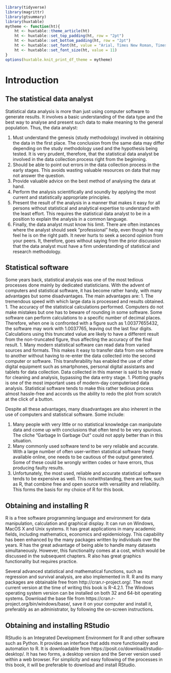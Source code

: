 ```r
library(tidyverse)
library(magrittr)
library(gtsummary)
library(huxtable)
mytheme <- function(ht){
    ht <- huxtable::theme_article(ht)
    ht <- huxtable::set_top_padding(ht, row = "2pt")
    ht <- huxtable::set_bottom_padding(ht, row = "2pt")
    ht <- huxtable::set_font(ht, value = "Arial, Times New Roman, Times, Serif")
    ht <- huxtable::set_font_size(ht, value = 11)
}
options(huxtable.knit_print_df_theme = mytheme)
```

# Introduction
## The statistical data analyst
Statistical data analysis is more than just using computer software to generate results. It involves a basic understanding of the data type and the best way to analyse and present such data to make meaning to the general population. Thus, the data analyst:

1. Must understand the genesis (study methodology) involved in obtaining the data in the first place. The conclusion from the same data may differ depending on the study methodology used and the hypothesis being tested. It is very prudent, therefore, that the statistical data analyst be involved in the data collection process right from the beginning.
1. Should be able to point out errors in the data collection process in the early stages. This avoids wasting valuable resources on data that may not answer the question.
1. Provide valuable advice on the best method of analysing the data at hand.
1. Perform the analysis scientifically and soundly by applying the most current and statistically appropriate principles.
1. Present the result of the analysis in a manner that makes it easy for all persons without statistical and analytical expertise to understand with the least effort. This requires the statistical data analyst to be in a position to explain the analysis in a common language.
1. Finally, the data analyst must know his limit. There are often instances where the analyst should seek ”professional” help, even though he may feel he is on the right path. It never hurts to seek a second opinion from your peers.
It, therefore, goes without saying from the prior discussion that the data analyst must have a firm understanding of statistical and research methodology.

## Statistical software
Some years back, statistical analysis was one of the most tedious processes done mainly by dedicated statisticians. With the advent of computers and statistical software, it has become rather handy, with many advantages but some disadvantages.
The main advantages are:
1. The tremendous speed with which large data is processed and results obtained.
1. The accuracy of the statistical calculations performed. Computers do not make mistakes but one has to beware of rounding in some software. Some software can perform calculations to a specific number of decimal places. Therefore, when one is confronted with a figure such as 1.00377655432, the software may work with 1.0037765, leaving out the last four digits. Calculations using this truncated value are likely to have a different result from the non-truncated figure, thus affecting the accuracy of the final result.
1. Many modern statistical software can read data from varied sources and formats. This makes it easy to transfer data from one software to another without having to re-enter the data collected into the second computer or software. This transferability has enabled the use of other digital equipment such as smartphones, personal digital assistants and tablets for data collection. Data collected in this manner is said to be ready for cleaning and analysis, bypassing the data entry stage.
1. Plotting graphs is one of the most important uses of modern-day computerised data analysis. Statistical software tends to make this rather tedious process almost hassle-free and accords us the ability to redo the plot from scratch at the click of a button.

Despite all these advantages, many disadvantages are also inherent in the use of computers and statistical software. Some include:

1. Many people with very little or no statistical knowledge can manipulate data and come up with conclusions that often tend to be very spurious. The cliche ”Garbage In Garbage Out” could not apply better than in this situation.
1. Many commonly used software tend to be very reliable and accurate. With a large number of often user-written statistical software freely available online, one needs to be cautious of the output generated. Some of these could be wrongly written codes or have errors, thus producing faulty results.
1. Unfortunately, the most used, reliable and accurate statistical software tends to be expensive as well. This notwithstanding, there are few, such as R, that combine free and open source with versatility and reliability. This forms the basis for my choice of R for this book.

## Obtaining and installing R
R is a free software programming language and environment for data manipulation, calculation and graphical display. It can run on Windows, MacOS X and Unix systems. It has great applications in many academic fields, including mathematics, economics and epidemiology. This capability has been enhanced by the many packages written by individuals over the years. R has the great advantage of being able to handle many datasets simultaneously. However, this functionality comes at a cost, which would be discussed in the subsequent chapters. R also has great graphics functionality but requires practice.

Several advanced statistical and mathematical functions, such as regression and survival analysis, are also implemented in R.
R and its many packages are obtainable free from http://cran.r-project.org/. The most current version at the time of writing this book is R-4.2.1. The Windows operating system version can be installed on both 32 and 64-bit operating systems. Download the base file from https://cran.r-project.org/bin/windows/base/, save it on your computer and install it, preferably as an administrator, by following the on-screen instructions.

## Obtaining and installing RStudio
RStudio is an Integrated Development Environment for R and other software such as Python. It provides an interface that adds more functionality and automation to R. It is downloadable from https://posit.co/download/rstudio-desktop/. It has two forms, a desktop version and the Server version used within a web browser. For simplicity and easy following of the processes in this book, it will be preferable to download and install RStudio. 


